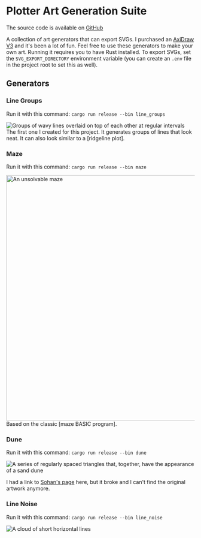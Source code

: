 
# Plotter Art Generation Suite

The source code is available on [GitHub]

A collection of art generators that can export SVGs. I purchased an [AxiDraw V3] and it's been a lot of fun. Feel free to use these generators to make your own art. Running it requires you to have Rust installed. To export SVGs, set the `SVG_EXPORT_DIRECTORY` environment variable (you can create an `.env` file in the project root to set this as well).

## Generators

### Line Groups

Run it with this command: `cargo run release --bin line_groups`

<Image src={LineGroups} alt="Groups of wavy lines overlaid on top of each other at regular intervals" />
The first one I created for this project. It generates groups of lines that look neat. It can also look similar to a [ridgeline plot].

<VerticalSpacer/>

### Maze

Run it with this command: `cargo run release --bin maze`

<Image src={Maze} alt="An unsolvable maze" width="900" height="655" />
Based on the classic [maze BASIC program].

<VerticalSpacer/>

### Dune

Run it with this command: `cargo run release --bin dune`

<Image src={Dune} alt="A series of regularly spaced triangles that, together, have the appearance of a sand dune" subtitle="A naïve recreation of Sohan Murthy's Continuity Correction that ended up going in a new direction."/>

I had a link to [Sohan's page][Sohan Murthy's Continuity Correction] here, but it broke and I can't find the original artwork anymore.

### Line Noise

Run it with this command: `cargo run release --bin line_noise`

<Image src={LineNoise} alt="A cloud of short horizontal lines" />

[GitHub]: https://github.com/Velfi/plotlings
[ridgeline plot]: https://www.data-to-viz.com/graph/ridgeline.html
[maze BASIC program]: http://www.slate.com/articles/technology/books/2012/11/computer_programming_10_print_chr_205_5_rnd_1_goto_10_from_mit_press_reviewed.html
[Sohan Murthy's Continuity Correction]: https://sohan.space/portfolio/continuity-correction/
[AxiDraw V3]: https://shop.evilmadscientist.com/productsmenu/846
